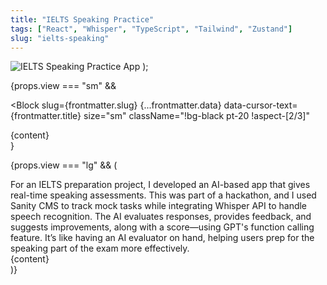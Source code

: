 ```yaml
---
title: "IELTS Speaking Practice"
tags: ["React", "Whisper", "TypeScript", "Tailwind", "Zustand"]
slug: "ielts-speaking"
---
```



  <img src="/assets/web-8.png" alt="IELTS Speaking Practice App" />
);

{props.view === "sm" &&

<Block
  slug={frontmatter.slug}
  {...frontmatter.data}
  data-cursor-text={frontmatter.title}
  size="sm"
  className="!bg-black pt-20 !aspect-[2/3]"
>
  <div class="w-full relative -right-20">{content}</div>
</Block>
}

{props.view === "lg" && (

<div className="relative md:rounded-3xl rounded-2xl overflow-y-auto overflow-x-hidden md:p-11 p-6 flex text-neutral-400 flex-col gap-8 bg-black ">
  <Title className="text-white">{frontmatter.title}</Title>
  <TextBlock>
    For an IELTS preparation project, I developed an AI-based app that gives
    real-time speaking assessments. This was part of a hackathon, and I used
    Sanity CMS to track mock tasks while integrating Whisper API to handle
    speech recognition. The AI evaluates responses, provides feedback, and
    suggests improvements, along with a score—using GPT's function calling
    feature. It’s like having an AI evaluator on hand, helping users prep for
    the speaking part of the exam more effectively.
  </TextBlock>
  <Tags tags={frontmatter.tags} className="mb-16" />
  <div className="md:absolute top-64 right-0 transform md:w-1/2">{content}</div>
</div>
)}
